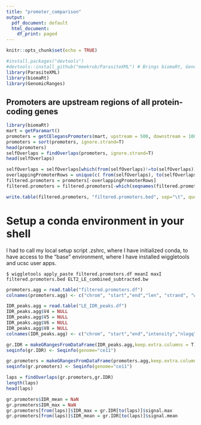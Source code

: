 ```yaml
---
title: "promoter_comparison"
output:
  pdf_document: default
  html_document:
    df_print: paged
---
```


```r
knitr::opts_chunk$set(echo = TRUE)

#install.packages("devtools")
#devtools::install_github("meekrob/ParasiteXML") # Brings biomaRt, GenomicRanges
library(ParasiteXML)
library(biomaRt)
library(GenomicRanges)
```

## Promoters are upstream regions of all protein-coding genes

```r
library(biomaRt)
mart = getParamart()
promoters = getCElegansPromoters(mart, upstream = 500, downstream = 100) 
promoters = sort(promoters, ignore.strand=T)
head(promoters)
selfOverlaps = findOverlaps(promoters, ignore.strand=T)
head(selfOverlaps)

selfOverlaps = selfOverlaps[which(from(selfOverlaps)!=to(selfOverlaps))]
overlappingPromoterRows = unique(c( from(selfOverlaps), to(selfOverlaps)))
filtered.promoters = promoters[-overlappingPromoterRows]
filtered.promoters = filtered.promoters[-which(seqnames(filtered.promoters) == 'chrM')]

write.table(filtered.promoters, "filtered.promoters.bed", sep="\t", quote=F, row.names=F, col.names=F)
```

# Setup a conda environment in your shell
I had to call my local setup script .zshrc, where I have initialized conda,
to have access to the "base" environment, where I have installed wiggletools and ucsc user apps.

`$ wiggletools apply_paste filtered.promoters.df meanI maxI filtered.promoters.bed ELT2_LE_combined_subtracted.bw`

```r
promoters.agg = read.table("filtered.promoters.df")
colnames(promoters.agg) <- c("chrom", "start","end","len", "strand", "wbps_gene_id", "gene_name", "chip_signal_mean", "chip_signal_max")

IDR_peaks.agg = read.table("LE_IDR_peaks.df")
IDR_peaks.agg$V4 = NULL
IDR_peaks.agg$V5 = NULL
IDR_peaks.agg$V6 = NULL
IDR_peaks.agg$V8 = NULL
colnames(IDR_peaks.agg) <- c("chrom", "start","end","intensity","nlogq","offset","signal.mean","signal.max")

gr.IDR = makeGRangesFromDataFrame(IDR_peaks.agg,keep.extra.columns = T)
seqinfo(gr.IDR) <- Seqinfo(genome="ce11")

gr.promoters = makeGRangesFromDataFrame(promoters.agg,keep.extra.columns = T)
seqinfo(gr.promoters) <- Seqinfo(genome="ce11")
```

```r
laps = findOverlaps(gr.promoters,gr.IDR)
length(laps)
head(laps)

gr.promoters$IDR_mean = NaN
gr.promoters$IDR_max = NaN
gr.promoters[from(laps)]$IDR_max = gr.IDR[to(laps)]$signal.max
gr.promoters[from(laps)]$IDR_mean = gr.IDR[to(laps)]$signal.mean
```

